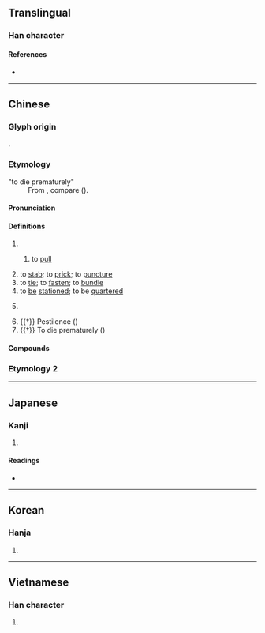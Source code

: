 {{also|紮}}
{{character info/new}}
==Translingual==

===Han character===
{{Han char|rn=64|rad=手|as=01|sn=4|four=52010|canj=QU,XQU|ids=⿰扌乚}}

====References====
* {{Han ref|kx=0417.010|dkj=11771|dj=0763.030|hdz=31825.030|uh=624E|ud=25166|bh=A4E3|bd=42211}}

----

==Chinese==

===Glyph origin===
{{Han etym}}
{{Han compound|手|乙|ls=psc|c1=s|c2=p}}.

===Etymology===
;"to die prematurely"
:From {{w|Austroasiatic languages|Austroasiatic}}, compare {{der|zh|mkh-pro|*kc(ə)t||to die}} ({{zh-ref|Schuessler, 2007}}).

====Pronunciation====
{{zh-pron
|m=zhā,zā,zhá
|m_note=zhā - “to stab, to prick, to puncture”; zā (Mainland), zhá (Taiwan) - “to fasten, to tie, to bind”; zhā (Mainland), zhá (Taiwan) - “to be stationed”; zhá - used in {{zh-l|*掙扎}} and {{zh-l|*扎掙}}
|c=zaat3,zaap3
|h=pfs=
|md=
|mn=qz,tw,xm,zz:chat/qz,tw,xm,zz:chah
|mn_note=chat - literary; chah - vernacular
|mn-t=zab4/zag4/za4
|mn-t_note=zag4 - “to fasten, to tie, to bind”, used in {{zh-l|*掙扎}} and {{zh-l|*扎掙}})
|w=
|mc=y
|oc=y
|cat=v,cl
}}

====Definitions====
{{zh-hanzi}}

# {{zh-alt-form|札|tr=-}}
## {{lb|zh|classical}} to [[pull]]
# to [[stab]]; to [[prick]]; to [[puncture]]
# to [[tie]]; to [[fasten]]; to [[bundle]]
# to [[be]] [[stationed]]; to be [[quartered]] {{gloss|of troops}}
# {{lb|zh|loanword}} {{zh-classifier|[[jar]]s}}
# {{†}} Pestilence ({{w|Rites of Zhou|Zhouli}})
# {{†}} To die prematurely ({{w|Zuo zhuan|Zuo}})

====Compounds====
{{zh-der|一扎腳|刀割針扎|匾扎|半扎|垂死掙扎|安扎|扎乎|扎住|扎嘴|扎堆|扎墊|扎實|扎心|扎手|扎手舞腳|扎括|扎掂|扎掙|扎撒|扎根|扎槍|扎煞|扎猛子|扎眉扎眼|扎眼|扎空槍|扎窩子|扎筏子|扎縛|扎罰子|扎耳朵|扎腦門兒|扎腳|扎花|扎草|扎針|抄扎|拽扎|掙扎|眼扎毛|瞎扎呼|立扎|點扎}}

===Etymology 2===
{{zh-see|紮}}

{{zh-cat|Elementary}}

----

==Japanese==

===Kanji===
{{ja-kanji|grade=|rs=手01}}

# {{defn|lang=ja|sort=手01}}

====Readings====
* {{ja-readings|on=[[さつ]] (satsu), [[あつ]] (atsu)|kun=[[ぬく]] (nuku), [[かまえる]] (kamaeru)}}

----

==Korean==

===Hanja===
{{ko-hanja|hangeul=찰|eumhun=|rv=chal|mr=ch'al|y=chal}}

# {{defn|lang=ko|sort=手01}}

----

==Vietnamese==

===Han character===
{{vi-readings|rs=手01|hanviet=trát}}

# {{defn|lang=vi|sort=手01}}